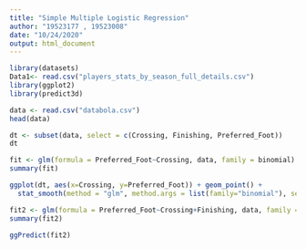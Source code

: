 ---
title: "Simple Multiple Logistic Regression"
author: "19523177 , 19523008"
date: "10/24/2020"
output: html_document
---

```{r}
library(datasets)
Data1<- read.csv("players_stats_by_season_full_details.csv")
library(ggplot2)
library(predict3d)
```

```{r}
data <- read.csv("databola.csv")
head(data)
```

```{r}
dt <- subset(data, select = c(Crossing, Finishing, Preferred_Foot))
dt
```

```{r}
fit <- glm(formula = Preferred_Foot~Crossing, data, family = binomial)
summary(fit)
```
```{r}
ggplot(dt, aes(x=Crossing, y=Preferred_Foot)) + geom_point() + 
  stat_smooth(method = "glm", method.args = list(family="binomial"), se = FALSE)
```

```{r}
fit2 <- glm(formula = Preferred_Foot~Crossing+Finishing, data, family = binomial)
summary(fit2)
```
```{r}
ggPredict(fit2)
```

